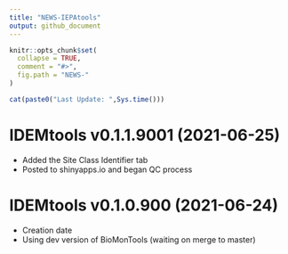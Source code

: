 ```yaml
---
title: "NEWS-IEPAtools"
output: github_document
---
```


<!-- NEWS.md is generated from NEWS.Rmd. Please edit that file -->

```r
knitr::opts_chunk$set(
  collapse = TRUE,
  comment = "#>",
  fig.path = "NEWS-"
)
```

```r
cat(paste0("Last Update: ",Sys.time()))
```

IDEMtools v0.1.1.9001 (2021-06-25)
================

* Added the Site Class Identifier tab
* Posted to shinyapps.io and began QC process

IDEMtools v0.1.0.900 (2021-06-24)
================

* Creation date
* Using dev version of BioMonTools (waiting on merge to master)

